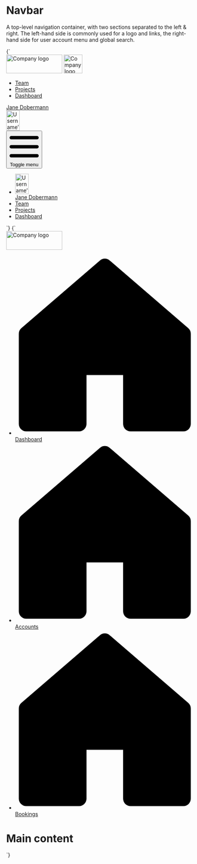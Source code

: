 
<Meta title="UI/Navigation/Navbar" />

# Navbar

A top-level navigation container, with two sections separated to the left & right. The left-hand side is commonly used for a logo and links, the right-hand side for user account menu and global search.

<Canvas>
  <Story name="Navbar">
    {`
      <nav class="u-bg--gray-80 u-padding-s--top u-padding-s--bottom u-relative">
        <div class="a-content u-flex u-justify-between u-items-center u-flex--wrap">
          <div class="u-flex u-items-center">
            <img src="${logoLarge}" width="150" height="50" alt="Company logo" class="u-flex__shrink-0 u-margin-l--right u-hidden u-block@l" />
            <img src="${logoSmall}" width="50" height="50" alt="Company logo" class="u-flex__shrink-0 u-margin-l--right u-hidden@l" />
            <div class="u-hidden u-block@l">
              <ul class="u-flex a-list-reset">
                <li class="u-margin-m--right">
                  <a href="/" class="a-button a-button--nav">Team</a>
                </li>
                <li class="u-margin-m--right">
                  <a href="/" class="a-button a-button--nav">Projects</a>
                </li>
                <li class="u-margin-m--right">
                  <a href="/" class="a-button a-button--nav">Dashboard</a>
                </li>
              </ul>
            </div>
          </div>
          <div class="u-hidden u-block@l">
            <a href="/" class="a-button a-button--nav" aria-current="page">
              <span class="a-button__label">Jane Dobermann</span>
              <div class="a-button__icon a-avatar">
                <img src="https://placekitten.com/100/150" width="36" height="54" alt="Username’s avatar" class="a-avatar" />
              </div>
            </a>
          </div>
          <div class="u-hidden@l">
            <button class="a-button a-button--icon a-button--icon-reversed" title="Toggle menu" aria-controls="navbar-1" aria-expanded="true">
              <svg class="a-icon" xmlns="http://www.w3.org/2000/svg" viewBox="0 0 100 100">
                <path d="M6.64,14.23H93.36A5.63,5.63,0,0,1,99,19.86h0a5.63,5.63,0,0,1-5.64,5.64H6.64A5.63,5.63,0,0,1,1,19.86H1A5.63,5.63,0,0,1,6.64,14.23Zm0,30.14H93.36A5.63,5.63,0,0,1,99,50h0a5.63,5.63,0,0,1-5.64,5.63H6.64A5.63,5.63,0,0,1,1,50H1a5.64,5.64,0,0,1,5.63-5.64Zm0,30.13H93.36A5.63,5.63,0,0,1,99,80.13h0a5.63,5.63,0,0,1-5.64,5.64H6.64A5.63,5.63,0,0,1,1,80.13H1A5.63,5.63,0,0,1,6.63,74.5Z"/>
              </svg>
              <span class="u-sr-only">Toggle menu</span>
            </button>
            <ul class="u-flex u-flex--col a-list-reset o-navbar u-padding-s u-bg--gray-80" id="navbar-1">
              <li class="u-margin-s--bottom">
                <a href="/" class="a-button a-button--nav-large" aria-current="page">
                  <div class="a-button__icon a-avatar">
                    <img src="https://placekitten.com/100/150" width="36" height="54" alt="Username’s avatar" class="a-avatar" />
                  </div>
                  <span class="a-button__label">Jane Dobermann</span>
                </a>
              </li>
              <li class="u-margin-s--bottom">
                <a href="/" class="a-button a-button--nav-large">Team</a>
              </li>
              <li class="u-margin-s--bottom">
                <a href="/" class="a-button a-button--nav-large">Projects</a>
              </li>
              <li class="u-margin-s--bottom">
                <a href="/" class="a-button a-button--nav-large">Dashboard</a>
              </li>
            </ul>
          </div>
        </div>
      </nav>
    `}
  </Story>
</Canvas>

<Canvas>
  <Story name="Sidebar">
    {`
      <div class="u-flex u-height-100vh">
        <nav class="u-flex__shrink-0 u-bg--gray-80 u-padding-m--y">
          <div class="u-padding-m--bottom u-padding-xl--left u-padding-xl--right">
            <img src="${logoLarge}" width="150" height="50" alt="Company logo" class="u-flex__shrink-0" />
          </div>
          <ul class="a-list-reset u-flex u-flex--col u-padding-s--right u-padding-s--left">
            <li class="u-margin-s--bottom">
              <a href="/" class="a-button a-button--nav-large">
                <svg class="a-icon a-icon--l u-margin-s--right" aria-hidden="true" xmlns="http://www.w3.org/2000/svg" viewBox="0 0 100 100">
                  <path d="M93.79,98H64.38a4.17,4.17,0,0,1-4.17-4.17V66.68H39.79V93.79A4.17,4.17,0,0,1,35.66,98H6.21A4.17,4.17,0,0,1,2,93.87V43.79a4.18,4.18,0,0,1,1.5-3.21L47.29,3a4.17,4.17,0,0,1,5.43,0L96.5,40.58A4.26,4.26,0,0,1,98,43.79V93.74A4.17,4.17,0,0,1,93.92,98Z"/>
                </svg>
                Dashboard
              </a>
            </li>
            <li class="u-margin-s--bottom">
              <a href="/" class="a-button a-button--nav-large">
                <svg class="a-icon a-icon--l u-margin-s--right" aria-hidden="true" xmlns="http://www.w3.org/2000/svg" viewBox="0 0 100 100">
                  <path d="M93.79,98H64.38a4.17,4.17,0,0,1-4.17-4.17V66.68H39.79V93.79A4.17,4.17,0,0,1,35.66,98H6.21A4.17,4.17,0,0,1,2,93.87V43.79a4.18,4.18,0,0,1,1.5-3.21L47.29,3a4.17,4.17,0,0,1,5.43,0L96.5,40.58A4.26,4.26,0,0,1,98,43.79V93.74A4.17,4.17,0,0,1,93.92,98Z"/>
                </svg>
                Accounts
              </a>
            </li>
            <li class="u-margin-s--bottom">
              <a href="/" class="a-button a-button--nav-large">
                <svg class="a-icon a-icon--l u-margin-s--right" aria-hidden="true" xmlns="http://www.w3.org/2000/svg" viewBox="0 0 100 100">
                  <path d="M93.79,98H64.38a4.17,4.17,0,0,1-4.17-4.17V66.68H39.79V93.79A4.17,4.17,0,0,1,35.66,98H6.21A4.17,4.17,0,0,1,2,93.87V43.79a4.18,4.18,0,0,1,1.5-3.21L47.29,3a4.17,4.17,0,0,1,5.43,0L96.5,40.58A4.26,4.26,0,0,1,98,43.79V93.74A4.17,4.17,0,0,1,93.92,98Z"/>
                </svg>
                Bookings
              </a>
            </li>
          </ul>
        </nav>
        <main class="u-flex__grow u-padding-m">
          <h1>Main content</h1>
        </main>
      </div>
    `}
  </Story>
</Canvas>
